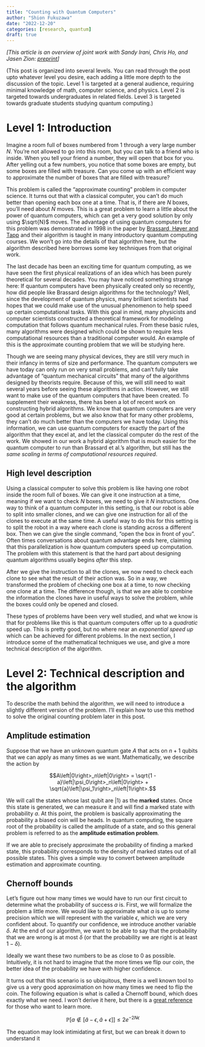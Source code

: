 ```yaml
---
title: "Counting with Quantum Computers"
author: "Shion Fukuzawa"
date: "2022-12-20"
categories: [research, quantum]
draft: true 
---
```


*[This article is an overview of joint work with Sandy Irani, Chris Ho, and Jasen Zion: [preprint](https://arxiv.org/abs/2208.14612)]*

(This post is organized into several levels. You can read through the post upto whatever level you desire, each adding a little more depth to the discussion of the topic. Level 1 is targeted at a general audience, requiring minimal knowledge of math, computer science, and physics. Level 2 is targeted towards undergraduates in related fields. Level 3 is targeted towards graduate students studying quantum computing.)

# Level 1: Introduction 

Imagine a room full of boxes numbered from 1 through a very large number $N$. You're not allowed to go into this room, but you can talk to a friend who is inside. When you tell your friend a number, they will open that box for you. After yelling out a few numbers, you notice that some boxes are empty, but some boxes are filled with treasure. Can you come up with an efficient way to approximate the number of boxes that are filled with treasure? 

This problem is called the "approximate counting" problem in computer science. It turns out that with a classical computer, you can't do much better than opening each box one at a time. That is, if there are $N$ boxes, you'll need about $N$ moves. This is a great problem to learn a little about the power of quantum computers, which can get a very good solution by only using $\sqrt{N}$ moves. The advantage of using quantum computers for this problem was demonstrated in 1998 in the paper by [Brassard, Høyer and Tapp](https://arxiv.org/pdf/quant-ph/9805082.pdf) and their algorithm is taught in many introductory quantum computing courses. We won't go into the details of that algorithm here, but the algorithm described here borrows some key techniques from that original work. 

The last decade has been an exciting time for quantum computing, as we have seen the first physical realizations of an idea which has been purely theoretical for several decades. You may have noticed something strange here: If quantum computers have been physically created only so recently, how did people like Brassard design algorithms for the technology? Well, since the development of quantum physics, many brilliant scientists had hopes that we could make use of the unusual phenomenon to help speed up certain computational tasks. With this goal in mind, many physicists and computer scientists constructed a theoretical framework for modeling computation that follows quantum mechanical rules. From these basic rules, many algorithms were designed which could be shown to require less computational resources than a traditional computer would. An example of this is the approximate counting problem that we will be studying here. 

Though we are seeing many physical devices, they are still very much in their infancy in terms of size and performance. The quantum computers we have today can only run on very small problems, and can't fully take advantage of "quantum mechanical circuits" that many of the algorithms designed by theorists require. Because of this, we will still need to wait several years before seeing these algorithms in action. However, we still want to make use of the quantum computers that have been created. To supplement their weakness, there has been a lot of recent work on constructing hybrid algorithms. We know that quantum computers are very good at certain problems, but we also know that for many other problems, they can't do much better than the computers we have today. Using this information, we can use quantum computers for exactly the part of the algorithm that they excel at, and let the classical computer do the rest of the work. We showed in our work a hybrid algorithm that is much easier for the quantum computer to run than Brassard et al.'s algorithm, but still has the *same scaling in terms of computational resources required*. 

## High level description 

Using a classical computer to solve this problem is like having one robot inside the room full of boxes. We can give it one instruction at a time, meaning if we want to check $N$ boxes, we need to give it $N$ instructions. One way to think of a quantum computer in this setting, is that our robot is able to split into smaller clones, and we can give one instruction for all of the clones to execute at the same time. A useful way to do this for this setting is to split the robot in a way where each clone is standing across a different box. Then we can give the single command, "open the box in front of you". Often times conversations about quantum advantage ends here, claiming that this parallelization is how quantum computers speed up computation. The problem with this statement is that the hard part about designing quantum algorithms usually begins *after* this step. 

After we give the instruction to all the clones, we now need to check each clone to see what the result of their action was. So in a way, we transformed the problem of checking one box at a time, to now checking one clone at a time. The difference though, is that we are able to combine the information the clones have in useful ways to solve the problem, while the boxes could only be opened and closed. 

These types of problems have been very well studied, and what we know is that for problems like this is that quantum computers offer up to a *quadratic* speed up. This is pretty good, but no where near an *exponential speed up* which can be achieved for different problems. In the next section, I introduce some of the mathematical techniques we use, and give a more technical description of the algorithm. 

# Level 2: Technical description and the algorithm

To describe the math behind the algorithm, we will need to introduce a slightly different version of the problem. I'll explain how to use this method to solve the original counting problem later in this post. 

## Amplitude estimation 

Suppose that we have an unknown quantum gate $A$ that acts on $n + 1$ qubits that we can apply as many times as we want. Mathematically, we describe the action by

$$A\left|0\right>_n\left|0\right> = \sqrt{1 - a}\left|\psi_0\right>_n\left|0\right> + \sqrt{a}\left|\psi_1\right>_n\left|1\right>.$$

We will call the states whose last qubit are $\left|1\right>$ as the **marked** states. Once this state is generated, we can measure it and will find a marked state with probability $a$. At this point, the problem is basically approximating the probability a biased coin will be heads. In quantum computing, the square root of the probability is called the amplitude of a state, and so this general problem is referred to as the **amplitude estimation problem**. 

If we are able to precisely approximate the probability of finding a marked state, this probability corresponds to the density of marked states out of all possible states. This gives a simple way to convert between amplitude estimation and approximate counting. 

## Chernoff bounds 

Let's figure out how many times we would have to run our first circuit to determine what the probability of success $a$ is. First, we will formalize the problem a little more. We would like to approximate what $a$ is up to some precision which we will represent with the variable $\epsilon$, which we are very confident about. To quantify our confidence, we introduce another variable $\delta$. At the end of our algorithm, we want to be able to say that the probability that we are wrong is at most $\delta$ (or that the probability we are right is at least $1 - \delta$). 

Ideally we want these two numbers to be as close to 0 as possible. Intuitively, it is not hard to imagine that the more times we flip our coin, the better idea of the probability we have with higher confidence. 

It turns out that this scenario is so ubiquitous, there is a well known tool to give us a very good approximation on how many times we need to flip the coin. The following equation is what is called a Chernoff bound, which does exactly what we need. I won't derive it here, but there is a [great reference](https://math.mit.edu/~goemans/18310S15/chernoff-notes.pdf) for those who want to learn more. 

$$\mathbb{P}[a \not \in [\hat{a}-\epsilon, \hat{a}+\epsilon]] \leq 2e^{-2N\epsilon}$$

The equation may look intimidating at first, but we can break it down to understand it 